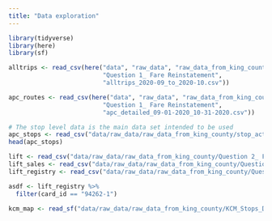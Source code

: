 ```yaml
---
title: "Data exploration"
---
```


```r
library(tidyverse)
library(here)
library(sf)
```


```r
alltrips <- read_csv(here("data", "raw_data", "raw_data_from_king_county", 
                          "Question 1_ Fare Reinstatement", 
                          "alltrips_2020-09_to_2020-10.csv"))

apc_routes <- read_csv(here("data", "raw_data", "raw_data_from_king_county", 
                          "Question 1_ Fare Reinstatement", 
                          "apc_detailed_09-01-2020_10-31-2020.csv"))

# The stop level data is the main data set intended to be used 
apc_stops <- read_csv("data/raw_data/raw_data_from_king_county/stop_activity_granular_2020-09-01_2020-10-31-002.csv")
head(apc_stops)
```


```r
lift <- read_csv("data/raw_data/raw_data_from_king_county/Question 2_ Fare Subsidies/LIFT_boardings.csv")
lift_sales <- read_csv("data/raw_data/raw_data_from_king_county/Question 2_ Fare Subsidies/LIFT_sales.csv")
lift_registry <- read_csv("data/raw_data/raw_data_from_king_county/Question 2_ Fare Subsidies/LIFT_registry.csv")

asdf <- lift_registry %>% 
  filter(card_id == "94262-1")
```


```r
kcm_map <- read_sf("data/raw_data/raw_data_from_king_county/KCM_Stops_Data/kcm_stops.shp")
```

